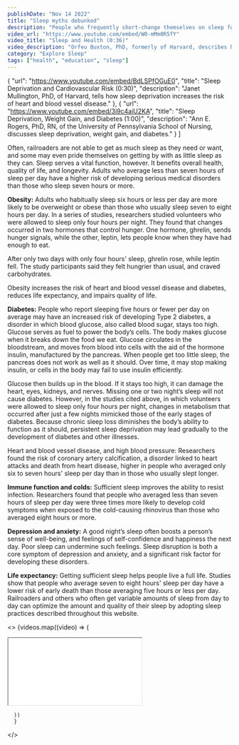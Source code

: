 ```yaml
---
publishDate: "Nov 14 2022"
title: "Sleep myths debunked"
description: "People who frequently short-change themselves on sleep forget how great it feels to be well-rested. They get used to feeling tired all the time and try to convince themselves that they can manage just fine. They often cling to sleep myths."
video_url: "https://www.youtube.com/embed/W0-mMm0R5fY"
video_title: "Sleep and Health (0:36)"
video_description: "Orfeu Buxton, PhD, formerly of Harvard, describes how animal and human studies suggest that adequate sleep is crucial for a long and healthy life."
category: "Explore Sleep"
tags: ["health", "education", "sleep"]
---
```

  {
    "url": "https://www.youtube.com/embed/BdLSPfOGuE0",
    "title": "Sleep Deprivation and Cardiovascular Risk (0:30)",
    "description": "Janet Mullington, PhD, of Harvard, tells how sleep deprivation increases the risk of heart and blood vessel disease."
  },
  {
    "url": "https://www.youtube.com/embed/3i9c4aiU2KA",
    "title": "Sleep Deprivation, Weight Gain, and Diabetes (1:00)",
    "description": "Ann E. Rogers, PhD, RN, of the University of Pennsylvania School of Nursing, discusses sleep deprivation, weight gain, and diabetes."
  }
]

Often, railroaders are not able to get as much sleep as they need or want, and some may even pride themselves on getting by with as little sleep as they can. Sleep serves a vital function, however. It benefits overall health, quality of life, and longevity. Adults who average less than seven hours of sleep per day have a higher risk of developing serious medical disorders than those who sleep seven hours or more.

**Obesity:** Adults who habitually sleep six hours or less per day are more likely to be overweight or obese than those who usually sleep seven to eight hours per day. In a series of studies, researchers studied volunteers who were allowed to sleep only four hours per night. They found that changes occurred in two hormones that control hunger. One hormone, ghrelin, sends hunger signals, while the other, leptin, lets people know when they have had enough to eat.

After only two days with only four hours' sleep, ghrelin rose, while leptin fell. The study participants said they felt hungrier than usual, and craved carbohydrates.

Obesity increases the risk of heart and blood vessel disease and diabetes, reduces life expectancy, and impairs quality of life.

**Diabetes:** People who report sleeping five hours or fewer per day on average may have an increased risk of developing Type 2 diabetes, a disorder in which blood glucose, also called blood sugar, stays too high. Glucose serves as fuel to power the body’s cells. The body makes glucose when it breaks down the food we eat. Glucose circulates in the bloodstream, and moves from blood into cells with the aid of the hormone insulin, manufactured by the pancreas. When people get too little sleep, the pancreas does not work as well as it should. Over time, it may stop making insulin, or cells in the body may fail to use insulin efficiently.

Glucose then builds up in the blood. If it stays too high, it can damage the heart, eyes, kidneys, and nerves. Missing one or two night’s sleep will not cause diabetes. However, in the studies cited above, in which volunteers were allowed to sleep only four hours per night, changes in metabolism that occurred after just a few nights mimicked those of the early stages of diabetes. Because chronic sleep loss diminishes the body’s ability to function as it should, persistent sleep deprivation may lead gradually to the development of diabetes and other illnesses.

Heart and blood vessel disease, and high blood pressure: Researchers found the risk of coronary artery calcification, a disorder linked to heart attacks and death from heart disease, higher in people who averaged only six to seven hours' sleep per day than in those who usually slept longer.

**Immune function and colds:** Sufficient sleep improves the ability to resist infection. Researchers found that people who averaged less than seven hours of sleep per day were three times more likely to develop cold symptoms when exposed to the cold-causing rhinovirus than those who averaged eight hours or more.

**Depression and anxiety:** A good night’s sleep often boosts a person’s sense of well-being, and feelings of self-confidence and happiness the next day. Poor sleep can undermine such feelings. Sleep disruption is both a core symptom of depression and anxiety, and a significant risk factor for developing these disorders.

**Life expectancy:** Getting sufficient sleep helps people live a full life. Studies show that people who average seven to eight hours' sleep per day have a lower risk of early death than those averaging five hours or less per day. Railroaders and others who often get variable amounts of sleep from day to day can optimize the amount and quality of their sleep by adopting sleep practices described throughout this website.

  <>
  {videos.map((video) => (
      <div class=" mb-6 rounded h-full w-full">
        <div class="aspect-w-16 aspect-h-9">
          <iframe class="absolute w-full h-full"
            src={video.url}
            allow="accelerometer; autoplay; clipboard-write; encrypted-media; gyroscope; picture-in-picture"
          ></iframe>
        </div>
      </div>


      ))
      }
  </>